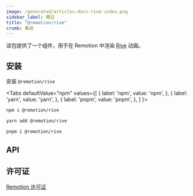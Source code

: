 ```yaml
---
image: /generated/articles-docs-rive-index.png
sidebar_label: 概述
title: "@remotion/rive"
crumb: 集成
---
```



该包提供了一个组件，用于在 Remotion 中渲染 [Rive](https://rive.app) 动画。

## 安装

安装 `@remotion/rive`

<Tabs defaultValue="npm" values={[
{ label: 'npm', value: 'npm', },
{ label: 'yarn', value: 'yarn', },
{ label: 'pnpm', value: 'pnpm', },
]
}>
<TabItem value="npm">

```bash
npm i @remotion/rive
```

</TabItem>
<TabItem value="yarn">

```bash
yarn add @remotion/rive
```

</TabItem>
<TabItem value="pnpm">

```bash
pnpm i @remotion/rive
```

</TabItem>
</Tabs>

## API

<TableOfContents />

## 许可证

[Remotion 许可证](https://remotion.dev/license)

